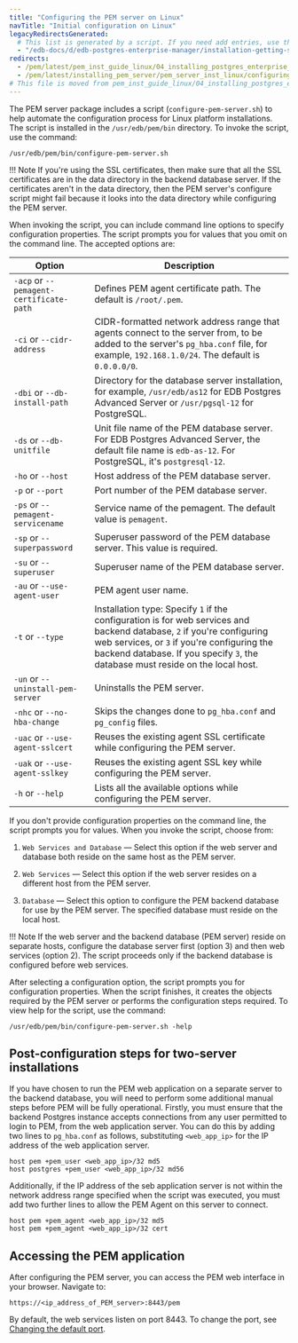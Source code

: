 ```yaml
---
title: "Configuring the PEM server on Linux"
navTitle: "Initial configuration on Linux"
legacyRedirectsGenerated:
  # This list is generated by a script. If you need add entries, use the `legacyRedirects` key.
  - "/edb-docs/d/edb-postgres-enterprise-manager/installation-getting-started/linux-installation-guide/8.0/configuring_the_pem_server_on_linux.html"
redirects:
  - /pem/latest/pem_inst_guide_linux/04_installing_postgres_enterprise_manager/05_configuring_the_pem_server_on_linux/
  - /pem/latest/installing_pem_server/pem_server_inst_linux/configuring_the_pem_server_on_linux/
# This file is moved from pem_inst_guide_linux/04_installing_postgres_enterprise_manager
---
```


The PEM server package includes a script (`configure-pem-server.sh`) to help automate the configuration process for Linux platform installations. The script is installed in the `/usr/edb/pem/bin` directory. To invoke the script, use the command:

```shell
/usr/edb/pem/bin/configure-pem-server.sh
```

!!! Note
    If you're using the SSL certificates, then make sure that all the SSL certificates are in the data directory in the backend database server. If the certificates aren't in the data directory, then the PEM server's configure script might fail because it looks into the data directory while configuring the PEM server.


When invoking the script, you can include command line options to specify configuration properties. The script prompts you for values that you omit on the command line. The accepted options are:

| Option                                    | Description                                                                                                                                                                                                                                                             |
| ----------------------------------------- | ----------------------------------------------------------------------------------------------------------------------------------------------------------------------------------------------------------------------------------------------------------------------- |
| `-acp` or `--pemagent-certificate-path`   | Defines PEM agent certificate path. The default is `/root/.pem`.                                                                                                                                                                                                        |
| `-ci`  or `--cidr-address`                | CIDR-formatted network address range that agents connect to the server from, to be added to the server's `pg_hba.conf` file, for example, `192.168.1.0/24`. The default is `0.0.0.0/0`.                                                                                 |
| `-dbi` or `--db-install-path`             | Directory for the database server installation, for example, `/usr/edb/as12` for EDB Postgres Advanced Server or `/usr/pgsql-12` for PostgreSQL.                                                                                                                    |
| `-ds`  or `--db-unitfile`                 | Unit file name of the PEM database server. For EDB Postgres Advanced Server, the default file name is `edb-as-12`. For PostgreSQL, it's `postgresql-12`.                                                                                                            |
| `-ho`  or `--host`                        | Host address of the PEM database server.                                                                                                                                                                                                                            |
| `-p`   or `--port`                        | Port number of the PEM database server.                                                                                                                                                                                                                             |
| `-ps`  or `--pemagent-servicename`        | Service name of the pemagent. The default value is `pemagent`.                                                                                                                                                                                                      |
| `-sp`  or `--superpassword`               | Superuser password of the PEM database server. This value is required.                                                                                                                                                                                              |
| `-su`  or `--superuser`                   | Superuser name of the PEM database server.                                                                                                                                                                                                                          |
| `-au`  or `--use-agent-user`              | PEM agent user name.                                                                                                                                                                                                                          |
| `-t`   or `--type`                        | Installation type: Specify `1` if the configuration is for web services and backend database, `2` if you're configuring web services, or `3` if you're configuring the backend database. If you specify `3`, the database must reside on the local host.            |
| `-un`  or `--uninstall-pem-server`        | Uninstalls the PEM server.                                                                                                                                                                                                                                 |
| `-nhc` or `--no-hba-change`               | Skips the changes done to `pg_hba.conf` and `pg_config` files.                                                                                                                                                                                             |
| `-uac` or `--use-agent-sslcert`           | Reuses the existing agent SSL certificate while configuring the PEM server.                                                                                                                                                                               |
| `-uak` or `--use-agent-sslkey`            | Reuses the existing agent SSL key while configuring the PEM server.                                                                                                                                                                                        |
| `-h`   or `--help`                        | Lists all the available options while configuring the PEM server.                                                                                                                                                                                          | 

If you don't provide configuration properties on the command line, the script prompts you for values. When you invoke the script, choose from:

1.  `Web Services and Database` &mdash; Select this option if the web server and database both reside on the same host as the PEM server.

2.  `Web Services` &mdash; Select this option if the web server resides on a different host from the PEM server.

3.  `Database` &mdash; Select this option to configure the PEM backend database for use by the PEM server. The specified database must reside on the local host.

!!! Note
    If the web server and the backend database (PEM server) reside on separate hosts, configure the database server first (option 3) and then web services (option 2). The script proceeds only if the backend database is configured before web services.

After selecting a configuration option, the script prompts you for configuration properties. When the script finishes, it creates the objects required by the PEM server or performs the configuration steps required. To view help for the script, use the command:

```shell
/usr/edb/pem/bin/configure-pem-server.sh -help
```

## Post-configuration steps for two-server installations

If you have chosen to run the PEM web application on a separate server to the backend database, you will need to perform some additional manual steps before PEM will be fully operational.
Firstly, you must ensure that the backend Postgres instance accepts connections from any user permitted to login to PEM, from the web application server.
You can do this by adding two lines to `pg_hba.conf` as follows, substituting `<web_app_ip>` for the IP address of the web application server.

```
host pem +pem_user <web_app_ip>/32 md5
host postgres +pem_user <web_app_ip>/32 md56
```

Additionally, if the IP address of the seb application server is not within the network address range specified when the script was executed,
you must add two further lines to allow the PEM Agent on this server to connect.

```
host pem +pem_agent <web_app_ip>/32 md5
host pem +pem_agent <web_app_ip>/32 cert
```

## Accessing the PEM application

After configuring the PEM server, you can access the PEM web interface in your browser. Navigate to:

```text
https://<ip_address_of_PEM_server>:8443/pem
```

By default, the web services listen on port 8443. To change the port, see [Changing the default port](../changing_default_port).
